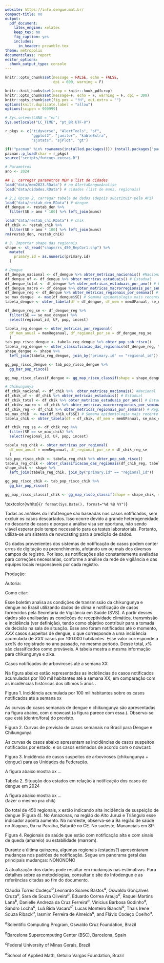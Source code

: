 ```yaml
---
website: https://info.dengue.mat.br/
compact-title: no
output:
  pdf_document:
    latex_engine: xelatex
    keep_tex: no
    fig_caption: yes
    includes:
      in_header: preamble.tex
theme: metropolis
documentclass: report
editor_options:
  chunk_output_type: console
---
```


```r
knitr::opts_chunk$set(message = FALSE, echo = FALSE, 
                      dpi = 600, warning = F)

knitr::knit_hooks$set(crop = knitr::hook_pdfcrop)
knitr::opts_chunk$set(message=F, echo = F, warning = F, dpi = 300)
knitr::opts_chunk$set(fig.pos = "!H", out.extra = "")
options(knitr.duplicate.label = "allow")
options(scipen = 999999)

# Sys.setenv(LANG = "en")
Sys.setlocale("LC_TIME", "pt_BR.UTF-8")
```

```r
r_pkgs <- c("tidyverse", "AlertTools", "sf",
            "ggplot2", "janitor", "kableExtra", 
            "sjstats", "sjPlot", "gt")

if(!"pacman" %in% rownames(installed.packages())) install.packages("pacman")
pacman::p_load(char = r_pkgs)
source("scripts/funcoes_extras.R")
```

```r
# Parametros
ano <- 2024
```

```r
## 1. carregar parametros MEM e list de cidades
load("data/mem2023.RData") # no AlertaDengueAnalise
load("data/cidades.RData") # cidades (list de muns, regionais)

# 2.2 Opcao 2. carregar tabela de dados (depois substituir pela API)
load("data/restab_den.RData") # dengue
df_dengue <- restab_den %>%
  filter(SE > ano * 100) %>% left_join(muns)

load("data/restab_chi.RData") # chik
df_chik <- restab_chik %>%
  filter(SE > ano * 100) %>% left_join(muns)
rm(restab_den, restab_chik)

# 3. Importar shape das regionais
shape <- st_read("shape/rs_450_RepCor1.shp") %>% 
  mutate(
    primary.id = as.numeric(primary.id)
  )
```

```r
# Dengue
df_dengue_nacional <- df_dengue %>% obter_metricas_nacionais() #Nacional
df_dengue_uf <- df_dengue %>% obter_metricas_estaduais() # Estadual
df_dengue_total <- df_dengue %>% obter_metricas_estaduais_por_ano() # Estadual (por ano)
df_dengue_macro <- df_dengue %>% obter_metricas_macrorregionais_por_semana() # Macroregional (por semana)
df_dengue_reg <- df_dengue %>% obter_metricas_regionais_por_semana() # Regional
se_max_dengue  <- max(df_dengue$SE) # Semana epidemiologia mais recente
tabela_dengue <- obter_tabela(df = df_dengue, df_mem = memUFanual, se_max_dengue) # Tabela Estadual

df_dengue_reg_se <- df_dengue_reg %>% 
  filter(SE == se_max_dengue) %>%
  select(regional_id, UF, pop, incest)

tabela_reg_dengue <- obter_metricas_por_regional(
  df_mem_anual = memReganual, df_regional_por_se = df_dengue_reg_se
  )
tab_pop_risco_dengue <- tabela_reg_dengue %>% obter_pop_sob_risco()
tabela_reg_dengue <- obter_classificacao_das_regionais(df_dengue_reg, tabela_reg_dengue)
shape_dengue <- shape %>%
  left_join(tabela_reg_dengue, join_by("primary.id" == "regional_id"))

gg_pop_risco_dengue <- tab_pop_risco_dengue %>% 
  gg_bar_pop_risco()

gg_map_risco_classif_dengue <- gg_map_risco_classif(shape = shape_dengue, se_max = se_max_dengue)
```


```r
# Chikungunya
df_chik_nacional <- df_chik %>%  obter_metricas_nacionais() #Nacional
df_chik_uf <- df_chik %>% obter_metricas_estaduais() # Estadual
df_chik_total <- df_chik %>% obter_metricas_estaduais_por_ano() # Estadual (por ano)
df_chikv_macro <- df_chik %>% obter_metricas_macrorregionais_por_semana() # Macroregional (por semana)
df_chik_reg <- df_chik %>% obter_metricas_regionais_por_semana() # Regional
se_max_chik  <- max(df_chik_uf$SE) # Semana epidemiologia mais recente
tabela_chik <- obter_tabela(df = df_chik, df_mem = memUFanual, se_max_chik) # Tabela Estadual

df_chik_reg_se <- df_chik_reg %>% 
  filter(SE == se_max_chik) %>%
  select(regional_id, UF, pop, incest)

tabela_reg_chik <- obter_metricas_por_regional(
  df_mem_anual = memReganual, df_regional_por_se = df_chik_reg_se
  )
tab_pop_risco_chik <- tabela_reg_chik %>% obter_pop_sob_risco()
tabela_reg_chik <- obter_classificacao_das_regionais(df_chik_reg, tabela_reg_chik)
shape_chik <- shape %>%
  left_join(tabela_reg_chik, join_by("primary.id" == "regional_id"))

gg_pop_risco_chik <- tab_pop_risco_chik %>% 
  gg_bar_pop_risco()

gg_map_risco_classif_chik <- gg_map_risco_classif(shape = shape_chik, se_max = se_max_chik)
```


\newgeometry{top=20mm, left=10mm, bottom=20mm} 
\pagecolor{UoDDarkBlue}\afterpage{\nopagecolor}

\includegraphics[width=5cm]{images/info_dengue_logo_reverted.png}
<!-- \begin{center} -->
\vspace*{1cm}

\fontsize{70}{75}\selectfont \textcolor{white}{\textbf{Boletim}}

\fontsize{70}{75}\selectfont \textcolor{white}{\textbf{Quinzenal}}

\vspace{10mm}
\Large\textcolor{white}{\textbf{Boletim de situação das arboviroses urbanas no Brasil}}
\newline
\normalsize
\textcolor{white}{`r format(Sys.Date(), format="%d %B %Y")`}
\vspace{120mm}



<!-- \textcolor{white}{Second Author} -->

<!-- \textcolor{white}{And Another} -->

<!-- \textcolor{white}{And Another} -->


\thispagestyle{empty}


<!-- \end{center} -->
\restoregeometry   
\newpage


\begin{center}
\vspace{2cm}
\textbf{INFORME INFODENGUE}

\textbf{Boletim de situação das arboviroses urbanas no Brasil}


\textit{Análises com base nos dados inseridos no SINAN ONLINE até o dia XX/XX/XXXX.\\
Semana epidemiológica xy: INÍCIO – FIM}

\vspace{2cm}
\textbf{AVISOS:}
\end{center}

Todas as análises do InfoDengue são baseadas nos casos notificados, sem excluir os casos descartados. Isso ocorre devido à grande heterogeneidade no descarte de casos e porque a análise visa ser oportuna, não sendo viável esperar pelo tempo necessário para os testes laboratoriais. Portanto, utiliza-se um sistema de nowcasting para a predição de dados.

Os dados provenientes dos sistemas de notificação de casos podem conter erros de digitação ou preenchimento, afetando um ou mais dos diversos campos de registro. Por isso, as notificações são constantemente avaliadas para correções necessárias, conforme a análise da rede de vigilância e das equipes locais responsáveis por cada registro.

\vspace{\fill}
\textbf{Créditos:}

Produção:

Autoria:

Como citar:  

\newpage

\begin{center}
\vspace{2cm}
\textbf{PRINCIPAIS PONTOS EM DESTAQUE}
\vspace{2cm}
\end{center}

<!-- Texto humano -->
\begin{itemize}
\item Atualmente, quase todas as UFs estão com notificação baixa ou em tendência de queda de notificação de dengue. 
\item Amapá, Roraima, Rondônia e Paraíba apresentam tendência de aumento de casos estimados, 
\item Redução no número de municípios isolados no sul, sudeste e nordeste em alerta de transmissão alta para os padrões históricos.. 
\item A curva de incidência parece apresentar um leve padrão de ascendência no momento, diferente do padrão previsto de queda , conforme é visível na figura 1..
\end{itemize}

\newpage
\textbf{Situação das Arboviroses no Brasil}
\vspace{2cm}

Esse boletim analisa as condições de transmissão da chikungunya e dengue no Brasil utilizando dados de clima e notificação de casos fornecidos pela Secretaria de Vigilância em Saúde (SVS). A partir desses dados são analisadas as condições de receptividade climática, transmissão e incidência (ver definição), tendo como objetivo contribuir para a tomada de decisão na sala de situação.
Esse ano foram notificados até o momento, $XXX$ casos suspeitos de dengue, o que corresponde a uma incidência acumulada de $XXX$ casos por 100.000 habitantes. Esse valor corresponde a $xxx\%$ do registrado no ano passado, no mesmo período. Desse total, $x\%$ são classificados como prováveis. 
A tabela mostra a mesma informação para chikungunya e zika.


\textbf{Tabela 1.} Casos notificados de arboviroses até a semana XX

<!-- Adicionar tabela 1 -->


\textbf{Casos Acumulados por Estados}

Na figura abaixo estão representadas as incidências de casos notificados acumulados por 100 mil habitantes até a semana XX, em comparação com as incidências históricas dos últimos 5 anos .

<!-- Adicionar figura 1 -->

Figura 1. Incidência acumulada por 100 mil habitantes sobre os casos notificados até a semana xx

As curvas de casos semanais de dengue e chikungunya são apresentadas na figura abaixo, com o nowcast (a figura parece com essa.). Observa-se que está (dentro/fora) do previsto.

<!-- Adicionar figura 2 -->

Figura 2. Curvas de previsão de casos semanais no Brasil  para Dengue e Chikungunya  

As curvas de casos abaixo apresentam as incidências de casos suspeitos notificados,por estado, e os casos estimados de acordo com o nowcast:  

<!-- Adicionar figura 3 -->

Figura 3. Incidência de casos suspeitos de arboviroses (chikungunya + dengue) para as Unidades da Federação.

\newpage
\textbf{Panorama da tendência dos novos casos de arboviroses em todo o país até a semana atual}
\vspace{2cm}

A figura abaixo mostra xx …  

Tabela 2. Situação dos estados em relação à notificação dos casos de dengue em 2024

<!-- Adicionar tabela 2 -->

A figura abaixo mostra xx …  
(fazer o mesmo pra chik)


\textbf{Estados / Regionais com aumento de Casos }
\vspace{2cm}

Do total de 450 regionais, x estão indicando alta incidência de suspeição de dengue (Figura 4). No Amazonas, na região do Alto Juruá e Triângulo esse indicador aponta aumento. No nordeste, observa-se a 9a região de saúde no Alagoas, 9a na Paraíba, Baturité no CE. No sudeste, Mananciais em SP. 


Figura 4. Regionais de saúde que estão com notificação alta e com sinais de queda (amarelo) ou estabilidade (marrom). 

Durante a última quinzena, algumas regionais (estados?) apresentaram mudanças nos padrões de notificação. Segue um panorama geral das principais mudanças: 
NONONONO


\newpage
\textbf{OBSERVAÇÕES SOBRE A METODOLOGIA}
\vspace{2cm}

A atualização dos dados pode resultar em mudanças nas estimativas. Para detalhes sobre as metodologias, consultar o site do Infodengue e as referências citadas ao fim do documento. 

\vspace{2cm}
\textbf{AUTORES}
\textbf{Equipe do Infodengue:} Claudia Torres Codeço$^{a}$,Leonardo Soares Bastos$^{a}$, Oswaldo Gonçalves Cruza$^{a}$, Sara de Souza Oliveira$^{a}$, Eduardo Correa Araujo$^{d}$, Raquel Martins Lana$^{b}$, Danielle Andreza da Cruz Ferreira$^{a}$, Vinicius Barbosa Godinho$^{a}$, Sandro Locha$^{a}$, Luã Bida Vacaro$^{d}$, Lucas Monteiro Bianchi$^{a}$, Thais Irene Souza Riback$^{a}$, Iasmim Ferreira de Almeida$^{a}$, and Flávio Codeço Coelho$^{a}$. 

$^{a}$Scientific Computing Program, Oswaldo Cruz Foundation, Brazil

$^{b}$Barcelona Supercomputing Center (BSC), Barcelona, Spain

$^{c}$Federal University of Minas Gerais, Brazil

$^{d}$School of Applied Math, Getulio Vargas Foundation, Brazil




<!-- \input{sections/resumo_executivo} -->
